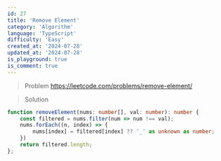 ```yaml
---
id: 27
title: 'Remove Element'
category: 'Algorithm'
language: 'TypeScript'
difficulty: 'Easy'
created_at: '2024-07-28'
updated_at: '2024-07-28'
is_playground: true
is_comment: true
---
```


> Problem
https://leetcode.com/problems/remove-element/

> Solution

``` typescript
function removeElement(nums: number[], val: number): number {
    const filtered = nums.filter(num => num !== val);
    nums.forEach((n, index) => {
        nums[index] = filtered[index] ?? '_' as unknown as number;
    })
    return filtered.length;
};
```
